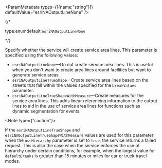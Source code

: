
<ParamMetadata types={[{name:"string"}]} defaultValue="esriNAOutputLineNone" />

{/* <p class="space-x-2"><span class="font-sm text-color-3">type:enum</span><span class="font-bold text-[#6d29cc]">default:`esriNAOutputLineNone`</span></p> */}

Specify whether the service will create service area lines. This parameter is specified using the following values:

-   `esriNAOutputLineNone`—Do not create service area lines. This is useful when you don't want to create area lines around facilities but want to generate service areas.
-   `esriNAOutputLineTrueShape`—Create service area lines based on the streets that fall within the values specified for the `breakValues`  parameter. 
-   `esriNAOutputLineTrueShapeWithMeasure`—Create measures for the service area lines. This adds linear referencing information to the output lines to aid in the use of service area lines for functions such as dynamic segmentation for events.

<Note type={"caution"}>

If the `esriNAOutputLineTrueShape` and `esriNAOutputLineTrueShapeWithMeasure` values are used for this parameter when the `useHierarchy` parameter is set to `true`, the service returns a failed request. 
<If c="publication=='rest/online'">
This is also the case when the service enforces the use of hierarchy under certain conditions, for example, when the largest value for `defaultBreaks`  is greater than 15 minutes or miles for car or truck travel modes.
</If>

</Note>